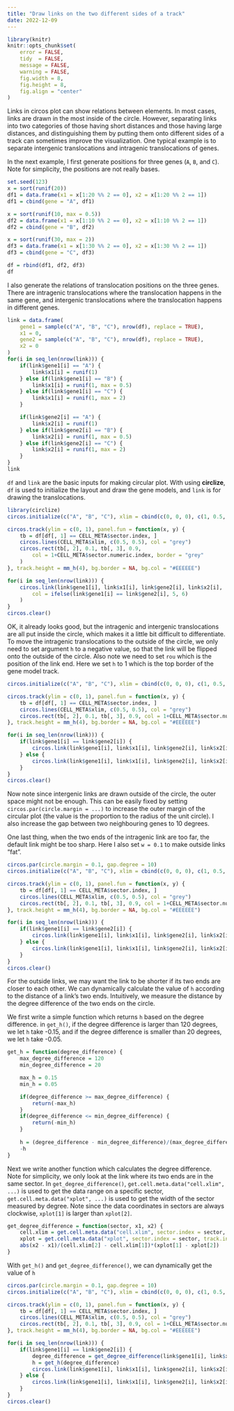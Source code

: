 ```yaml
---
title: "Draw links on the two different sides of a track"
date: 2022-12-09
---
```


```r
library(knitr)
knitr::opts_chunk$set(
    error = FALSE,
    tidy  = FALSE,
    message = FALSE,
    warning = FALSE,
    fig.width = 8,
    fig.height = 8,
    fig.align = "center"
)
```


Links in circos plot can show relations between elements. In most cases, links
are drawn in the most inside of the circle. However, separating links into two
categories of those having short distances and those having large distances, and
distinguishing them by putting them onto different sides of a track can sometimes
improve the visualization. One typical example is to separate intergenic
translocations and intragenic translocations of genes.

In the next example, I first generate positions for three genes (`A`, `B`, and `C`).
Note for simplicity, the positions are not really bases.


```r
set.seed(123)
x = sort(runif(20))
df1 = data.frame(x1 = x[1:20 %% 2 == 0], x2 = x[1:20 %% 2 == 1])
df1 = cbind(gene = "A", df1)

x = sort(runif(10, max = 0.5))
df2 = data.frame(x1 = x[1:10 %% 2 == 0], x2 = x[1:10 %% 2 == 1])
df2 = cbind(gene = "B", df2)

x = sort(runif(30, max = 2))
df3 = data.frame(x1 = x[1:30 %% 2 == 0], x2 = x[1:30 %% 2 == 1])
df3 = cbind(gene = "C", df3)

df = rbind(df1, df2, df3)
df
```

I also generate the relations of translocation positions on the three genes.
There are intragenic translocations where the translocation happens in the same gene,
and intergenic translocations where the translocation happens in different genes.

```r
link = data.frame(
	gene1 = sample(c("A", "B", "C"), nrow(df), replace = TRUE),
    x1 = 0,
    gene2 = sample(c("A", "B", "C"), nrow(df), replace = TRUE),
    x2 = 0
)
for(i in seq_len(nrow(link))) {
	if(link$gene1[i] == "A") {
		link$x1[i] = runif(1)
	} else if(link$gene1[i] == "B") {
		link$x1[i] = runif(1, max = 0.5)
	} else if(link$gene1[i] == "C") {
		link$x1[i] = runif(1, max = 2)
	}

	if(link$gene2[i] == "A") {
		link$x2[i] = runif(1)
	} else if(link$gene2[i] == "B") {
		link$x2[i] = runif(1, max = 0.5)
	} else if(link$gene2[i] == "C") {
		link$x2[i] = runif(1, max = 2)
	}
}
link
```

`df` and `link` are the basic inputs for making circular plot. With using **circlize**, `df` is used to initialize the
layout and draw the gene models, and `link` is for drawing the translocations.


```r
library(circlize)
circos.initialize(c("A", "B", "C"), xlim = cbind(c(0, 0, 0), c(1, 0.5, 2)))

circos.track(ylim = c(0, 1), panel.fun = function(x, y) {
	tb = df[df[, 1] == CELL_META$sector.index, ]
	circos.lines(CELL_META$xlim, c(0.5, 0.5), col = "grey")
	circos.rect(tb[, 2], 0.1, tb[, 3], 0.9, 
		col = 1+CELL_META$sector.numeric.index, border = "grey"
	)
}, track.height = mm_h(4), bg.border = NA, bg.col = "#EEEEEE")

for(i in seq_len(nrow(link))) {
	circos.link(link$gene1[i], link$x1[i], link$gene2[i], link$x2[i], 
		col = ifelse(link$gene1[i] == link$gene2[i], 5, 6)
	)
}
circos.clear()
```

OK, it already looks good, but the intragenic and intergenic translocations are all put inside the circle, which makes it
a little bit difficult to differentiate. To move the intragenic translocations to the outside of the circle, we only need
to set argument `h` to a negative value, so that the link will be flipped onto the outside of the circle. Also note we need
to set `rou` which is the position of the link end. Here we set `h` to 1 which is the top border of the gene model track.

```r
circos.initialize(c("A", "B", "C"), xlim = cbind(c(0, 0, 0), c(1, 0.5, 2)))

circos.track(ylim = c(0, 1), panel.fun = function(x, y) {
	tb = df[df[, 1] == CELL_META$sector.index, ]
	circos.lines(CELL_META$xlim, c(0.5, 0.5), col = "grey")
	circos.rect(tb[, 2], 0.1, tb[, 3], 0.9, col = 1+CELL_META$sector.numeric.index, border = "grey")
}, track.height = mm_h(4), bg.border = NA, bg.col = "#EEEEEE")

for(i in seq_len(nrow(link))) {
	if(link$gene1[i] == link$gene2[i]) {
		circos.link(link$gene1[i], link$x1[i], link$gene2[i], link$x2[i], col = 5, h = -0.1, rou = 1)
	} else {
		circos.link(link$gene1[i], link$x1[i], link$gene2[i], link$x2[i], col = 6)
	}
}
circos.clear()
```

Now note since intergenic links are drawn outside of the circle, the outer space might not be enough. This can be easily
fixed by setting `circos.par(circle.margin = ...)` to increase the outer margin of the circular plot (the value is the proportion to the radius of the unit circle). I also increase the gap between two neighbouring genes to 10 degrees.

One last thing, when the two ends of the intragenic link are too far, the default link might be too sharp. Here
I also set `w = 0.1` to make outside links "fat".


```r
circos.par(circle.margin = 0.1, gap.degree = 10)
circos.initialize(c("A", "B", "C"), xlim = cbind(c(0, 0, 0), c(1, 0.5, 2)))

circos.track(ylim = c(0, 1), panel.fun = function(x, y) {
	tb = df[df[, 1] == CELL_META$sector.index, ]
	circos.lines(CELL_META$xlim, c(0.5, 0.5), col = "grey")
	circos.rect(tb[, 2], 0.1, tb[, 3], 0.9, col = 1+CELL_META$sector.numeric.index, border = "grey")
}, track.height = mm_h(4), bg.border = NA, bg.col = "#EEEEEE")

for(i in seq_len(nrow(link))) {
	if(link$gene1[i] == link$gene2[i]) {
		circos.link(link$gene1[i], link$x1[i], link$gene2[i], link$x2[i], col = 5, h = -0.1, rou = 1, w = 0.1)
	} else {
		circos.link(link$gene1[i], link$x1[i], link$gene2[i], link$x2[i], col = 6)
	}
}
circos.clear()
```


For the outside links, we may want the link to be shorter if its two ends are
closer to each other. We can dynamically calculate the value of `h` according
to the distance of a link's two ends. Intuitively, we measure the distance by
the degree difference of the two ends on the circle. 

We first write a simple function which returns `h` based on the degree difference.
in `get_h()`, if the degree difference is larger than 120 degrees, we let `h` take -0.15,
and if the degree difference is smaller than 20 degrees, we let `h` take -0.05.


```r
get_h = function(degree_difference) {
	max_degree_difference = 120
	min_degree_difference = 20

	max_h = 0.15
	min_h = 0.05

	if(degree_difference >= max_degree_difference) {
		return(-max_h)
	}
	if(degree_difference <= min_degree_difference) {
		return(-min_h)
	}
	
	h = (degree_difference - min_degree_difference)/(max_degree_difference - min_degree_difference)*(max_h - min_h) + min_h
	-h
}
```

Next we write another function which calculates the degree difference. Note for simplicity, we only look at the link where
its two ends are in the same sector. In `get_degree_difference()`, `get.cell.meta.data("cell.xlim", ...)` is used to get
the data range on a specific sector, `get.cell.meta.data("xplot", ...)` is used to get the width of the sector measured by degree. Note since the data coordinates in sectors are always clockwise, `xplot[1]` is larger than `xplot[2]`.

```r
get_degree_difference = function(sector, x1, x2) {
	cell.xlim = get.cell.meta.data("cell.xlim", sector.index = sector, track.index = 1)
	xplot = get.cell.meta.data("xplot", sector.index = sector, track.index = 1)
	abs(x2 - x1)/(cell.xlim[2] - cell.xlim[1])*(xplot[1] - xplot[2])
}
```

With `get_h()` and `get_degree_difference()`, we can dynamically get the value of `h`


```r
circos.par(circle.margin = 0.1, gap.degree = 10)
circos.initialize(c("A", "B", "C"), xlim = cbind(c(0, 0, 0), c(1, 0.5, 2)))

circos.track(ylim = c(0, 1), panel.fun = function(x, y) {
	tb = df[df[, 1] == CELL_META$sector.index, ]
	circos.lines(CELL_META$xlim, c(0.5, 0.5), col = "grey")
	circos.rect(tb[, 2], 0.1, tb[, 3], 0.9, col = 1+CELL_META$sector.numeric.index, border = "grey")
}, track.height = mm_h(4), bg.border = NA, bg.col = "#EEEEEE")

for(i in seq_len(nrow(link))) {
	if(link$gene1[i] == link$gene2[i]) {
		degree_difference = get_degree_difference(link$gene1[i], link$x1[i], link$x2[i])
		h = get_h(degree_difference)
		circos.link(link$gene1[i], link$x1[i], link$gene2[i], link$x2[i], col = 5, h = h, rou = 1, w = 0.1)
	} else {
		circos.link(link$gene1[i], link$x1[i], link$gene2[i], link$x2[i], col = 6)
	}
}
circos.clear()
```

